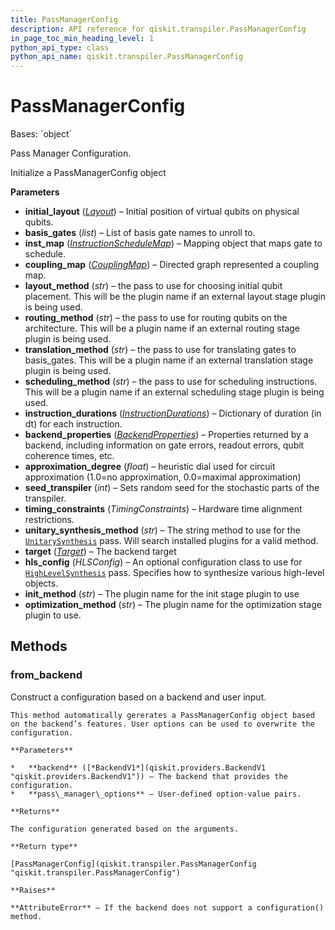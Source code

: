 ```yaml
---
title: PassManagerConfig
description: API reference for qiskit.transpiler.PassManagerConfig
in_page_toc_min_heading_level: 1
python_api_type: class
python_api_name: qiskit.transpiler.PassManagerConfig
---
```


# PassManagerConfig

<Class id="qiskit.transpiler.PassManagerConfig" isDedicatedPage={true} github="https://github.com/qiskit/qiskit/tree/stable/0.23/qiskit/transpiler/passmanager_config.py" signature="PassManagerConfig(initial_layout=None, basis_gates=None, inst_map=None, coupling_map=None, layout_method=None, routing_method=None, translation_method=None, scheduling_method=None, instruction_durations=None, backend_properties=None, approximation_degree=None, seed_transpiler=None, timing_constraints=None, unitary_synthesis_method='default', unitary_synthesis_plugin_config=None, target=None, hls_config=None, init_method=None, optimization_method=None)">
  Bases: `object`

  Pass Manager Configuration.

  Initialize a PassManagerConfig object

  **Parameters**

  *   **initial\_layout** ([*Layout*](qiskit.transpiler.Layout "qiskit.transpiler.Layout")) – Initial position of virtual qubits on physical qubits.
  *   **basis\_gates** (*list*) – List of basis gate names to unroll to.
  *   **inst\_map** ([*InstructionScheduleMap*](qiskit.pulse.InstructionScheduleMap "qiskit.pulse.InstructionScheduleMap")) – Mapping object that maps gate to schedule.
  *   **coupling\_map** ([*CouplingMap*](qiskit.transpiler.CouplingMap "qiskit.transpiler.CouplingMap")) – Directed graph represented a coupling map.
  *   **layout\_method** (*str*) – the pass to use for choosing initial qubit placement. This will be the plugin name if an external layout stage plugin is being used.
  *   **routing\_method** (*str*) – the pass to use for routing qubits on the architecture. This will be a plugin name if an external routing stage plugin is being used.
  *   **translation\_method** (*str*) – the pass to use for translating gates to basis\_gates. This will be a plugin name if an external translation stage plugin is being used.
  *   **scheduling\_method** (*str*) – the pass to use for scheduling instructions. This will be a plugin name if an external scheduling stage plugin is being used.
  *   **instruction\_durations** ([*InstructionDurations*](qiskit.transpiler.InstructionDurations "qiskit.transpiler.InstructionDurations")) – Dictionary of duration (in dt) for each instruction.
  *   **backend\_properties** ([*BackendProperties*](qiskit.providers.models.BackendProperties "qiskit.providers.models.BackendProperties")) – Properties returned by a backend, including information on gate errors, readout errors, qubit coherence times, etc.
  *   **approximation\_degree** (*float*) – heuristic dial used for circuit approximation (1.0=no approximation, 0.0=maximal approximation)
  *   **seed\_transpiler** (*int*) – Sets random seed for the stochastic parts of the transpiler.
  *   **timing\_constraints** (*TimingConstraints*) – Hardware time alignment restrictions.
  *   **unitary\_synthesis\_method** (*str*) – The string method to use for the [`UnitarySynthesis`](qiskit.transpiler.passes.UnitarySynthesis "qiskit.transpiler.passes.UnitarySynthesis") pass. Will search installed plugins for a valid method.
  *   **target** ([*Target*](qiskit.transpiler.Target "qiskit.transpiler.Target")) – The backend target
  *   **hls\_config** (*HLSConfig*) – An optional configuration class to use for [`HighLevelSynthesis`](qiskit.transpiler.passes.HighLevelSynthesis "qiskit.transpiler.passes.HighLevelSynthesis") pass. Specifies how to synthesize various high-level objects.
  *   **init\_method** (*str*) – The plugin name for the init stage plugin to use
  *   **optimization\_method** (*str*) – The plugin name for the optimization stage plugin to use.

  ## Methods

  ### from\_backend

  <Function id="qiskit.transpiler.PassManagerConfig.from_backend" signature="classmethod PassManagerConfig.from_backend(backend, **pass_manager_options)">
    Construct a configuration based on a backend and user input.

    This method automatically gererates a PassManagerConfig object based on the backend’s features. User options can be used to overwrite the configuration.

    **Parameters**

    *   **backend** ([*BackendV1*](qiskit.providers.BackendV1 "qiskit.providers.BackendV1")) – The backend that provides the configuration.
    *   **pass\_manager\_options** – User-defined option-value pairs.

    **Returns**

    The configuration generated based on the arguments.

    **Return type**

    [PassManagerConfig](qiskit.transpiler.PassManagerConfig "qiskit.transpiler.PassManagerConfig")

    **Raises**

    **AttributeError** – If the backend does not support a configuration() method.
  </Function>
</Class>

